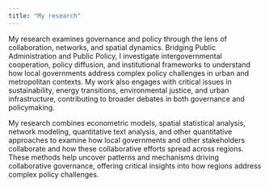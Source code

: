 ```yaml
---
title: "My research"
---
```


My research examines governance and policy through the lens of collaboration, networks, and spatial dynamics. Bridging Public Administration and Public Policy, I investigate intergovernmental cooperation, policy diffusion, and institutional frameworks to understand how local governments address complex policy challenges in urban and metropolitan contexts. My work also engages with critical issues in sustainability, energy transitions, environmental justice, and urban infrastructure, contributing to broader debates in both governance and policymaking.

My research combines econometric models, spatial statistical analysis, network modeling, quantitative text analysis, and other quantitative approaches to examine how local governments and other stakeholders collaborate and how these collaborative efforts spread across regions. These methods help uncover patterns and mechanisms driving collaborative governance, offering critical insights into how regions address complex policy challenges.
